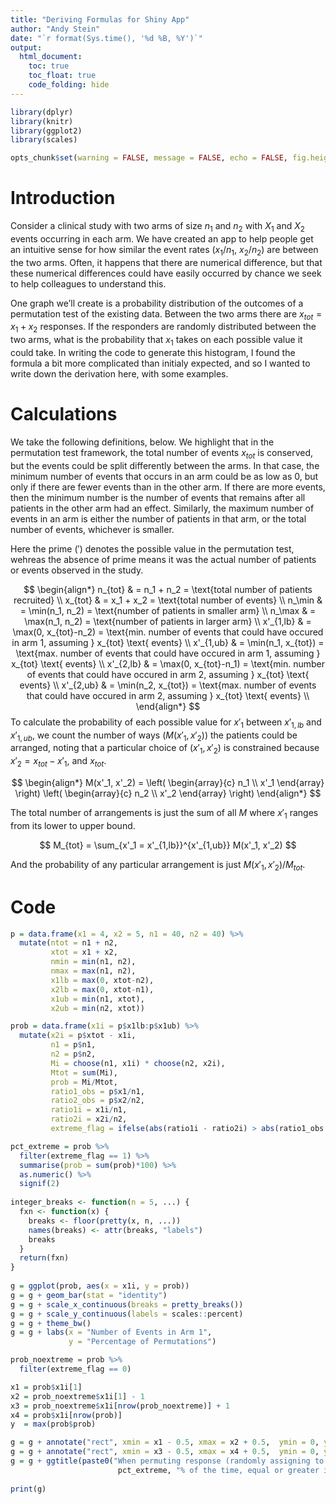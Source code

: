 ```yaml
---
title: "Deriving Formulas for Shiny App"
author: "Andy Stein"
date: "`r format(Sys.time(), '%d %B, %Y')`"
output:
  html_document:
    toc: true
    toc_float: true
    code_folding: hide
---
```


```r
library(dplyr)
library(knitr)
library(ggplot2)
library(scales)

opts_chunk$set(warning = FALSE, message = FALSE, echo = FALSE, fig.height = 4, fig.width = 6)
```

# Introduction

Consider a clinical study with two arms of size $n_1$ and $n_2$ with $X_1$ and $X_2$ events occurring in each arm.  We have created an app to help people get an intuitive sense for how similar the event rates ($x_1/n_1$, $x_2/n_2$) are between the two arms.  Often, it happens that there are numerical difference, but that these numerical differences could have easily occurred by chance we seek to help colleagues to understand this.

One graph we'll create is a probability distribution of the outcomes of a permutation test of the existing data.  Between the two arms there are $x_{tot} = x_1 + x_2$ responses.  If the responders are randomly distributed between the two arms, what is the probability that $x_1$ takes on each possible value it could take.  In writing the code to generate this histogram, I found the formula a bit more complicated than initialy expected, and so I wanted to write down the derivation here, with some examples.

# Calculations

We take the following definitions, below.  We highlight that in the permutation test framework, the total number of events $x_{tot}$ is conserved, but the events could be split differently between the arms.  In that case, the minimum number of events that occurs in an arm could be as low as 0, but only if there are fewer events than in the other arm.  If there are more events, then the minimum number is the number of events that remains after all patients in the other arm had an effect.  Similarly, the maximum number of events in an arm is either the number of patients in that arm, or the total number of events, whichever is smaller. 

Here the prime ($'$) denotes the possible value in the permutation test, wehreas the absence of prime means it was the actual number of patients or events observed in the study.

$$
\begin{align*}
n_{tot} & = n_1 + n_2 = \text{total number of patients recruited} \\
x_{tot} & = x_1 + x_2 = \text{total number of events} \\
n_\min  & = \min(n_1, n_2) = \text{number of patients in smaller arm} \\
n_\max  & = \max(n_1, n_2) = \text{number of patients in larger arm} \\
x'_{1,lb} & = \max(0, x_{tot}-n_2) = \text{min. number of events that could have occured in arm 1, assuming } x_{tot} \text{ events} \\
x'_{1,ub} & = \min(n_1, x_{tot}) = \text{max. number of events that could have occured in arm 1, assuming } x_{tot} \text{ events} \\
x'_{2,lb} & = \max(0, x_{tot}-n_1) = \text{min. number of events that could have occured in arm 2, assuming } x_{tot} \text{ events} \\
x'_{2,ub} & = \min(n_2, x_{tot}) = \text{max. number of events that could have occured in arm 2, assuming } x_{tot} \text{ events} \\
\end{align*}
$$
To calculate the probability of each possible value for $x'_1$ between $x'_{1,lb}$ and $x'_{1,ub}$, we count the number of ways ($M(x'_1, x'_2)$) the patients could be arranged, noting that a particular choice of $(x'_1, x'_2)$ is constrained because $x'_2 = x_{tot} - x'_1$, and $x_{tot}$.

$$
\begin{align*}
M(x'_1, x'_2) = \left( \begin{array}{c} n_1 \\ x'_1 \end{array} \right) \left( \begin{array}{c} n_2 \\ x'_2 \end{array} \right)
\end{align*}
$$

The total number of arrangements is just the sum of all $M$ where $x'_1$ ranges from its lower to upper bound.

$$
M_{tot} = \sum_{x'_1 = x'_{1,lb}}^{x'_{1,ub}} M(x'_1, x'_2)
$$

And the probability of any particular arrangement is just $M(x'_1, x'_2)/M_{tot}$.

# Code
```r
p = data.frame(x1 = 4, x2 = 5, n1 = 40, n2 = 40) %>%
  mutate(ntot = n1 + n2,
         xtot = x1 + x2,
         nmin = min(n1, n2),
         nmax = max(n1, n2),
         x1lb = max(0, xtot-n2),
         x2lb = max(0, xtot-n1),
         x1ub = min(n1, xtot),
         x2ub = min(n2, xtot))

prob = data.frame(x1i = p$x1lb:p$x1ub) %>%
  mutate(x2i = p$xtot - x1i,
         n1 = p$n1,
         n2 = p$n2,
         Mi = choose(n1, x1i) * choose(n2, x2i),
         Mtot = sum(Mi),
         prob = Mi/Mtot, 
         ratio1_obs = p$x1/n1,
         ratio2_obs = p$x2/n2,
         ratio1i = x1i/n1,
         ratio2i = x2i/n2, 
         extreme_flag = ifelse(abs(ratio1i - ratio2i) > abs(ratio1_obs - ratio2_obs), 1, 0) )

pct_extreme = prob %>%
  filter(extreme_flag == 1) %>%
  summarise(prob = sum(prob)*100) %>%
  as.numeric() %>%
  signif(2)
      
integer_breaks <- function(n = 5, ...) {
  fxn <- function(x) {
    breaks <- floor(pretty(x, n, ...))
    names(breaks) <- attr(breaks, "labels")
    breaks
  }
  return(fxn)
}
        
g = ggplot(prob, aes(x = x1i, y = prob))
g = g + geom_bar(stat = "identity")
g = g + scale_x_continuous(breaks = pretty_breaks())
g = g + scale_y_continuous(labels = scales::percent)
g = g + theme_bw()
g = g + labs(x = "Number of Events in Arm 1", 
             y = "Percentage of Permutations")

prob_noextreme = prob %>%
  filter(extreme_flag == 0)

x1 = prob$x1i[1]
x2 = prob_noextreme$x1i[1] - 1 
x3 = prob_noextreme$x1i[nrow(prob_noextreme)] + 1 
x4 = prob$x1i[nrow(prob)]
y  = max(prob$prob)

g = g + annotate("rect", xmin = x1 - 0.5, xmax = x2 + 0.5,  ymin = 0, ymax = y, alpha = 0.2, fill="red")
g = g + annotate("rect", xmin = x3 - 0.5, xmax = x4 + 0.5,  ymin = 0, ymax = y, alpha = 0.2, fill="red")
g = g + ggtitle(paste0("When permuting response (randomly assigning to either arm):\n",
                        pct_extreme, "% of the time, equal or greater imbalance occurs (shaded area)"))
 
print(g)

```